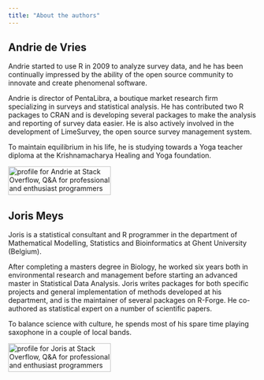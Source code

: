 ```yaml
---
title: "About the authors"
---
```


## Andrie de Vries

Andrie started to use R in 2009 to analyze survey data, and he has been continually impressed by the ability of the open source community to innovate and create phenomenal software.

Andrie is director of PentaLibra, a boutique market research firm specializing in surveys and statistical analysis. He has contributed two R packages to CRAN and is developing several packages to make the analysis and reporting of survey data easier. He is also actively involved in the development of LimeSurvey, the open source survey management system.

To maintain equilibrium in his life, he is studying towards a Yoga teacher diploma at the Krishnamacharya Healing and Yoga foundation.

<a href="https://stackoverflow.com/users/602276/andrie"><img src="https://stackoverflow.com/users/flair/602276.png" title="profile for Andrie at Stack Overflow, Q&amp;A for professional and enthusiast programmers" alt="profile for Andrie at Stack Overflow, Q&amp;A for professional and enthusiast programmers" width="208" height="58"/></a>

## Joris Meys

Joris is a statistical consultant and R programmer in the department of Mathematical Modelling, Statistics and Bioinformatics at Ghent University (Belgium).

After completing a masters degree in Biology, he worked six years both in environmental research and management before starting an advanced master in Statistical Data Analysis. Joris writes packages for both specific projects and general implementation of methods developed at his department, and is the maintainer of several packages on R-Forge. He co-authored as statistical expert on a number of scientific papers.

To balance science with culture, he spends most of his spare time playing saxophone in a couple of local bands.

<a href="https://stackoverflow.com/users/428790/joris-meys"><img src="https://stackoverflow.com/users/flair/602276.png" title="profile for Joris at Stack Overflow, Q&amp;A for professional and enthusiast programmers" alt="profile for Joris at Stack Overflow, Q&amp;A for professional and enthusiast programmers" width="208" height="58"/></a>
